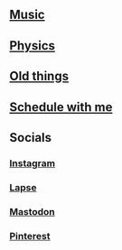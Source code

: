 ## [Music](music.qmd)

## [Physics](physics.qmd)

## [Old things](old_things.qmd)

## [Schedule with me](schedule.qmd)

## Socials

### [Instagram](https://www.instagram.com/finnmayhew_/)

### [Lapse](https://journal.lapse.app/friend_request?user_id=b49c6623-98cd-4eec-8fb7-2f59cdadca86)

### [Mastodon](https://mastodon.social/@finnmayhew)

### [Pinterest](https://www.pinterest.com/finnmayhew_/)
